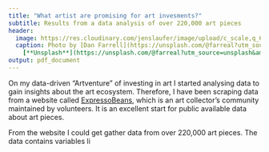 ```yaml
---
title: "What artist are promising for art invesments?"
subtitle: Results from a data analysis of over 220,000 art pieces
header:
  image: https://res.cloudinary.com/jenslaufer/image/upload/c_scale,q_68,w_600/v1612972542/dan-farrell-fT49QnFucQ8-unsplash.jpg
  caption: Photo by [Dan Farrell](https://unsplash.com/@farreal?utm_source=unsplash&amp;utm_medium=referral&amp;utm_content=creditCopyText)
    [**Unsplash**](https://unsplash.com/@farreal?utm_source=unsplash&amp;utm_medium=referral&amp;utm_content=creditCopyText)
output: pdf_document
---
```




On my data-driven "Artventure" of investing in art I started analysing data to gain insights about the art ecosystem. Therefore, I have been scraping data from a website called [ExpressoBeans](https://expressobeans.com), which is an art collector's community maintained by volunteers. It is an excellent start for public available data about art pieces.

From the website I could get gather data from over 220,000 art pieces. The data contains variables li
